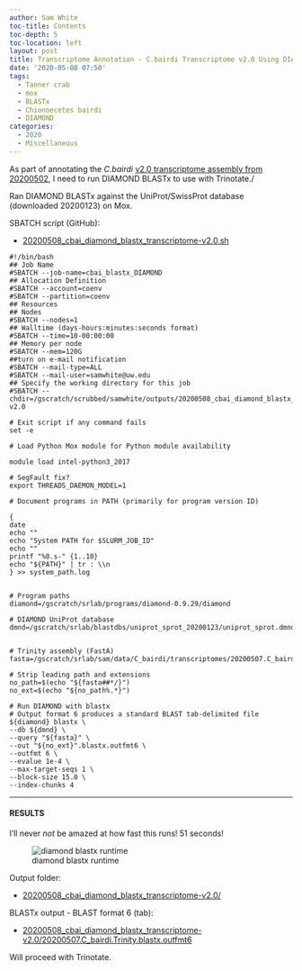 ```yaml
---
author: Sam White
toc-title: Contents
toc-depth: 5
toc-location: left
layout: post
title: Transcriptome Annotation - C.bairdi Transcriptome v2.0 Using DIAMOND BLASTx on Mox
date: '2020-05-08 07:50'
tags:
  - Tanner crab
  - mox
  - BLASTx
  - Chionoecetes bairdi
  - DIAMOND
categories:
  - 2020
  - Miscellaneous
---
```

As part of annotating the _C.bairdi_ [v2.0 transcriptome assembly from 20200502](https://robertslab.github.io/sams-notebook/posts/2020/2020-05-02-Transcriptome-Assembly---C.bairdi-All-RNAseq-Data-Without-Taxonomic-Filters-with-Trinity-on-Mox/), I need to run DIAMOND BLASTx to use with Trinotate./

Ran DIAMOND BLASTx against the UniProt/SwissProt database (downloaded 20200123) on Mox.

SBATCH script (GitHub):

- [20200508_cbai_diamond_blastx_transcriptome-v2.0.sh](https://github.com/RobertsLab/sams-notebook/blob/master/sbatch_scripts/20200508_cbai_diamond_blastx_transcriptome-v2.0.sh)

```shell
#!/bin/bash
## Job Name
#SBATCH --job-name=cbai_blastx_DIAMOND
## Allocation Definition
#SBATCH --account=coenv
#SBATCH --partition=coenv
## Resources
## Nodes
#SBATCH --nodes=1
## Walltime (days-hours:minutes:seconds format)
#SBATCH --time=10-00:00:00
## Memory per node
#SBATCH --mem=120G
##turn on e-mail notification
#SBATCH --mail-type=ALL
#SBATCH --mail-user=samwhite@uw.edu
## Specify the working directory for this job
#SBATCH --chdir=/gscratch/scrubbed/samwhite/outputs/20200508_cbai_diamond_blastx_transcriptome-v2.0

# Exit script if any command fails
set -e

# Load Python Mox module for Python module availability

module load intel-python3_2017

# SegFault fix?
export THREADS_DAEMON_MODEL=1

# Document programs in PATH (primarily for program version ID)

{
date
echo ""
echo "System PATH for $SLURM_JOB_ID"
echo ""
printf "%0.s-" {1..10}
echo "${PATH}" | tr : \\n
} >> system_path.log


# Program paths
diamond=/gscratch/srlab/programs/diamond-0.9.29/diamond

# DIAMOND UniProt database
dmnd=/gscratch/srlab/blastdbs/uniprot_sprot_20200123/uniprot_sprot.dmnd


# Trinity assembly (FastA)
fasta=/gscratch/srlab/sam/data/C_bairdi/transcriptomes/20200507.C_bairdi.Trinity.fasta

# Strip leading path and extensions
no_path=$(echo "${fasta##*/}")
no_ext=$(echo "${no_path%.*}")

# Run DIAMOND with blastx
# Output format 6 produces a standard BLAST tab-delimited file
${diamond} blastx \
--db ${dmnd} \
--query "${fasta}" \
--out "${no_ext}".blastx.outfmt6 \
--outfmt 6 \
--evalue 1e-4 \
--max-target-seqs 1 \
--block-size 15.0 \
--index-chunks 4
```

---

#### RESULTS

I'll never _not_ be amazed at how fast this runs! 51 seconds!

![diamond blastx runtime](https://github.com/RobertsLab/sams-notebook/blob/master/images/screencaps/20200508_cbai_diamond_blastx_transcriptome-v2.0_runtime.png?raw=true)

Output folder:

- [20200508_cbai_diamond_blastx_transcriptome-v2.0/](https://gannet.fish.washington.edu/Atumefaciens/20200508_cbai_diamond_blastx_transcriptome-v2.0/)

BLASTx output - BLAST format 6 (tab):

- [20200508_cbai_diamond_blastx_transcriptome-v2.0/20200507.C_bairdi.Trinity.blastx.outfmt6](https://gannet.fish.washington.edu/Atumefaciens/20200508_cbai_diamond_blastx_transcriptome-v2.0/20200507.C_bairdi.Trinity.blastx.outfmt6)

Will proceed with Trinotate.
